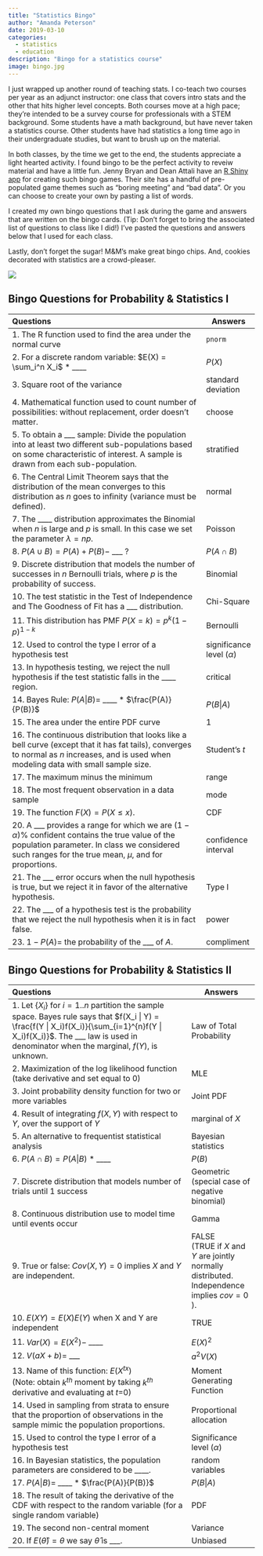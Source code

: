```yaml
---
title: "Statistics Bingo"
author: "Amanda Peterson"
date: 2019-03-10
categories: 
  - statistics
  - education
description: "Bingo for a statistics course"
image: bingo.jpg
---
```


I just wrapped up another round of teaching stats. I co-teach two courses per year as an adjunct instructor: one class that covers intro stats and the other that hits higher level concepts. Both courses move at a high pace; they're intended to be a survey course for professionals with a STEM background. Some students have a math background, but have never taken a statistics course. Other students have had statistics a long time ago in their undergraduate studies, but want to brush up on the material.

In both classes, by the time we get to the end, the students appreciate a light hearted activity. I found bingo to be the perfect activity to reveiw material and have a little fun. Jenny Bryan and Dean Attali have an [R Shiny app](https://daattali.com/shiny/bingo/) for creating such bingo games. Their site has a handful of pre-populated game themes such as "boring meeting" and "bad data". Or you can choose to create your own by pasting a list of words.

I created my own bingo questions that I ask during the game and answers that are written on the bingo cards. (Tip: Don't forget to bring the associated list of questions to class like I did!) I've pasted the questions and answers below that I used for each class.

Lastly, don't forget the sugar! M&M's make great bingo chips. And, cookies decorated with statistics are a crowd-pleaser.

![](rstats_cookies.jpg){fig-alt="cookies" fig-align="center"}

## Bingo Questions for Probability & Statistics I

+----------------------------------------------------------------------------------------------------------------------------------------------------------------------------------------------------------------+-------------------------------+
| Questions                                                                                                                                                                                                      | Answers                       |
+:===============================================================================================================================================================================================================+===============================+
| 1\. The R function used to find the area under the normal curve                                                                                                                                                | `pnorm`                       |
+----------------------------------------------------------------------------------------------------------------------------------------------------------------------------------------------------------------+-------------------------------+
| 2\. For a discrete random variable: $E(X) = \sum_i^n X_i$ \* \_\_\_\_                                                                                                                                          | $P(X)$                        |
+----------------------------------------------------------------------------------------------------------------------------------------------------------------------------------------------------------------+-------------------------------+
| 3\. Square root of the variance                                                                                                                                                                                | standard deviation            |
+----------------------------------------------------------------------------------------------------------------------------------------------------------------------------------------------------------------+-------------------------------+
| 4\. Mathematical function used to count number of possibilities: without replacement, order doesn't matter.                                                                                                    | choose                        |
+----------------------------------------------------------------------------------------------------------------------------------------------------------------------------------------------------------------+-------------------------------+
| 5\. To obtain a \_\_\_ sample: Divide the population into at least two different sub-populations based on some characteristic of interest. A sample is drawn from each sub-population.                         | stratified                    |
+----------------------------------------------------------------------------------------------------------------------------------------------------------------------------------------------------------------+-------------------------------+
| 6\. The Central Limit Theorem says that the distribution of the mean converges to this distribution as $n$ goes to infinity (variance must be defined).                                                        | normal                        |
+----------------------------------------------------------------------------------------------------------------------------------------------------------------------------------------------------------------+-------------------------------+
| 7\. The \_\_\_\_ distribution approximates the Binomial when $n$ is large and $p$ is small. In this case we set the parameter $\lambda=np$.                                                                    | Poisson                       |
+----------------------------------------------------------------------------------------------------------------------------------------------------------------------------------------------------------------+-------------------------------+
| 8\. $P(A \cup B) = P(A) + P(B) -$ \_\_\_ ?                                                                                                                                                                     | $P(A \cap B)$                 |
+----------------------------------------------------------------------------------------------------------------------------------------------------------------------------------------------------------------+-------------------------------+
| 9\. Discrete distribution that models the number of successes in $n$ Bernoulli trials, where $p$ is the probability of success.                                                                                | Binomial                      |
+----------------------------------------------------------------------------------------------------------------------------------------------------------------------------------------------------------------+-------------------------------+
| 10\. The test statistic in the Test of Independence and The Goodness of Fit has a \_\_\_ distribution.                                                                                                         | Chi-Square                    |
+----------------------------------------------------------------------------------------------------------------------------------------------------------------------------------------------------------------+-------------------------------+
| 11\. This distribution has PMF $P(X=k) = p^k(1-p)^{1-k}$                                                                                                                                                       | Bernoulli                     |
+----------------------------------------------------------------------------------------------------------------------------------------------------------------------------------------------------------------+-------------------------------+
| 12\. Used to control the type I error of a hypothesis test                                                                                                                                                     | significance level ($\alpha$) |
+----------------------------------------------------------------------------------------------------------------------------------------------------------------------------------------------------------------+-------------------------------+
| 13\. In hypothesis testing, we reject the null hypothesis if the test statistic falls in the \_\_\_\_ region.                                                                                                  | critical                      |
+----------------------------------------------------------------------------------------------------------------------------------------------------------------------------------------------------------------+-------------------------------+
| 14\. Bayes Rule: $P(A | B) =$ \_\_\_\_ \* $\frac{P(A)}{P(B)}$                                                                                                                                                  | $P(B | A)$                    |
+----------------------------------------------------------------------------------------------------------------------------------------------------------------------------------------------------------------+-------------------------------+
| 15\. The area under the entire PDF curve                                                                                                                                                                       | 1                             |
+----------------------------------------------------------------------------------------------------------------------------------------------------------------------------------------------------------------+-------------------------------+
| 16\. The continuous distribution that looks like a bell curve (except that it has fat tails), converges to normal as $n$ increases, and is used when modeling data with small sample size.                     | Student's $t$                 |
+----------------------------------------------------------------------------------------------------------------------------------------------------------------------------------------------------------------+-------------------------------+
| 17\. The maximum minus the minimum                                                                                                                                                                             | range                         |
+----------------------------------------------------------------------------------------------------------------------------------------------------------------------------------------------------------------+-------------------------------+
| 18\. The most frequent observation in a data sample                                                                                                                                                            | mode                          |
+----------------------------------------------------------------------------------------------------------------------------------------------------------------------------------------------------------------+-------------------------------+
| 19\. The function $F(X) = P(X \le x)$.                                                                                                                                                                         | CDF                           |
+----------------------------------------------------------------------------------------------------------------------------------------------------------------------------------------------------------------+-------------------------------+
| 20\. A \_\_\_ provides a range for which we are $(1-\alpha)$% confident contains the true value of the population parameter. In class we considered such ranges for the true mean, $\mu$, and for proportions. | confidence interval           |
+----------------------------------------------------------------------------------------------------------------------------------------------------------------------------------------------------------------+-------------------------------+
| 21\. The \_\_\_ error occurs when the null hypothesis is true, but we reject it in favor of the alternative hypothesis.                                                                                        | Type I                        |
+----------------------------------------------------------------------------------------------------------------------------------------------------------------------------------------------------------------+-------------------------------+
| 22\. The \_\_\_ of a hypothesis test is the probability that we reject the null hypothesis when it is in fact false.                                                                                           | power                         |
+----------------------------------------------------------------------------------------------------------------------------------------------------------------------------------------------------------------+-------------------------------+
| 23\. $1 - P(A) =$ the probability of the \_\_\_ of $A$.                                                                                                                                                        | compliment                    |
+----------------------------------------------------------------------------------------------------------------------------------------------------------------------------------------------------------------+-------------------------------+

## Bingo Questions for Probability & Statistics II

+------------------------------------------------------------------------------------------------------------------------------------------------------------------------------------------------------------------------------------+----------------------------------------------------------------------------------------+
| Questions                                                                                                                                                                                                                          | Answers                                                                                |
+:===================================================================================================================================================================================================================================+========================================================================================+
| 1\. Let {$X_i$} for $i=1..n$ partition the sample space. Bayes rule says that $f(X_i | Y) = \frac{f(Y | X_i)f(X_i)}{\sum_{i=1}^{n}f(Y | X_i)f(X_i)}$. The \_\_\_ law is used in denominator when the marginal, $f(Y)$, is unknown. | Law of Total Probability                                                               |
+------------------------------------------------------------------------------------------------------------------------------------------------------------------------------------------------------------------------------------+----------------------------------------------------------------------------------------+
| 2\. Maximization of the log likelihood function (take derivative and set equal to 0)                                                                                                                                               | MLE                                                                                    |
+------------------------------------------------------------------------------------------------------------------------------------------------------------------------------------------------------------------------------------+----------------------------------------------------------------------------------------+
| 3\. Joint probability density function for two or more variables                                                                                                                                                                   | Joint PDF                                                                              |
+------------------------------------------------------------------------------------------------------------------------------------------------------------------------------------------------------------------------------------+----------------------------------------------------------------------------------------+
| 4\. Result of integrating $f(X,Y)$ with respect to $Y$, over the support of $Y$                                                                                                                                                    | marginal of $X$                                                                        |
+------------------------------------------------------------------------------------------------------------------------------------------------------------------------------------------------------------------------------------+----------------------------------------------------------------------------------------+
| 5\. An alternative to frequentist statistical analysis                                                                                                                                                                             | Bayesian statistics                                                                    |
+------------------------------------------------------------------------------------------------------------------------------------------------------------------------------------------------------------------------------------+----------------------------------------------------------------------------------------+
| 6\. $P(A \cap B) = P(A | B)$ \* \_\_\_\_                                                                                                                                                                                           | $P(B)$                                                                                 |
+------------------------------------------------------------------------------------------------------------------------------------------------------------------------------------------------------------------------------------+----------------------------------------------------------------------------------------+
| 7\. Discrete distribution that models number of trials until 1 success                                                                                                                                                             | Geometric (special case of negative binomial)                                          |
+------------------------------------------------------------------------------------------------------------------------------------------------------------------------------------------------------------------------------------+----------------------------------------------------------------------------------------+
| 8\. Continuous distribution use to model time until events occur                                                                                                                                                                   | Gamma                                                                                  |
+------------------------------------------------------------------------------------------------------------------------------------------------------------------------------------------------------------------------------------+----------------------------------------------------------------------------------------+
| 9\. True or false: $Cov(X,Y)=0$ implies $X$ and $Y$ are independent.                                                                                                                                                               | FALSE\                                                                                 |
|                                                                                                                                                                                                                                    | (TRUE if $X$ and $Y$ are jointly normally distributed. Independence implies $cov=0$ ). |
+------------------------------------------------------------------------------------------------------------------------------------------------------------------------------------------------------------------------------------+----------------------------------------------------------------------------------------+
| 10\. $E(XY) = E(X)E(Y)$ when X and Y are independent                                                                                                                                                                               | TRUE                                                                                   |
+------------------------------------------------------------------------------------------------------------------------------------------------------------------------------------------------------------------------------------+----------------------------------------------------------------------------------------+
| 11\. $Var(X) = E(X^2) -$ \_\_\_\_                                                                                                                                                                                                  | $E(X)^2$                                                                               |
+------------------------------------------------------------------------------------------------------------------------------------------------------------------------------------------------------------------------------------+----------------------------------------------------------------------------------------+
| 12\. $V(aX+b) =$ \_\_\_                                                                                                                                                                                                            | $a^2V(X)$                                                                              |
+------------------------------------------------------------------------------------------------------------------------------------------------------------------------------------------------------------------------------------+----------------------------------------------------------------------------------------+
| 13\. Name of this function: $E(X^{tx})$\                                                                                                                                                                                           | Moment Generating Function                                                             |
| (Note: obtain $k^{th}$ moment by taking $k^{th}$ derivative and evaluating at $t$=0)                                                                                                                                               |                                                                                        |
+------------------------------------------------------------------------------------------------------------------------------------------------------------------------------------------------------------------------------------+----------------------------------------------------------------------------------------+
| 14\. Used in sampling from strata to ensure that the proportion of observations in the sample mimic the population proportions.                                                                                                    | Proportional allocation                                                                |
+------------------------------------------------------------------------------------------------------------------------------------------------------------------------------------------------------------------------------------+----------------------------------------------------------------------------------------+
| 15\. Used to control the type I error of a hypothesis test                                                                                                                                                                         | Significance level ($\alpha$)                                                          |
+------------------------------------------------------------------------------------------------------------------------------------------------------------------------------------------------------------------------------------+----------------------------------------------------------------------------------------+
| 16\. In Bayesian statistics, the population parameters are considered to be \_\_\_\_.                                                                                                                                              | random variables                                                                       |
+------------------------------------------------------------------------------------------------------------------------------------------------------------------------------------------------------------------------------------+----------------------------------------------------------------------------------------+
| 17\. $P(A | B) =$ \_\_\_\_ \* $\frac{P(A)}{P(B)}$                                                                                                                                                                                  | $P(B | A)$                                                                             |
+------------------------------------------------------------------------------------------------------------------------------------------------------------------------------------------------------------------------------------+----------------------------------------------------------------------------------------+
| 18\. The result of taking the derivative of the CDF with respect to the random variable (for a single random variable)                                                                                                             | PDF                                                                                    |
+------------------------------------------------------------------------------------------------------------------------------------------------------------------------------------------------------------------------------------+----------------------------------------------------------------------------------------+
| 19\. The second non-central moment                                                                                                                                                                                                 | Variance                                                                               |
+------------------------------------------------------------------------------------------------------------------------------------------------------------------------------------------------------------------------------------+----------------------------------------------------------------------------------------+
| 20\. If $E(\hat{\theta}) = \theta$ we say $\hat{\theta}$ is \_\_\_.                                                                                                                                                                | Unbiased                                                                               |
+------------------------------------------------------------------------------------------------------------------------------------------------------------------------------------------------------------------------------------+----------------------------------------------------------------------------------------+
